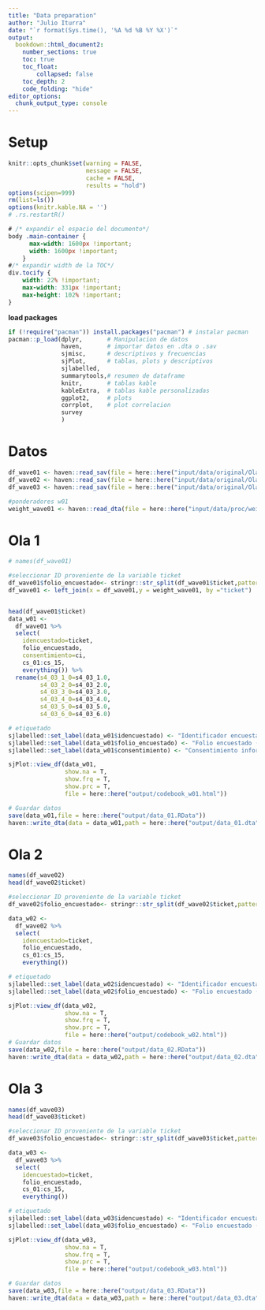```yaml
---
title: "Data preparation"
author: "Julio Iturra"
date: "`r format(Sys.time(), '%A %d %B %Y %X')`"
output:
  bookdown::html_document2:
    number_sections: true
    toc: true
    toc_float:
        collapsed: false
    toc_depth: 2
    code_folding: "hide"
editor_options:
  chunk_output_type: console
---
```


# Setup

```r
knitr::opts_chunk$set(warning = FALSE,
                      message = FALSE, 
                      cache = FALSE,
                      results = "hold")
options(scipen=999)
rm(list=ls())
options(knitr.kable.NA = '')
# .rs.restartR()
```

```css
# /* expandir el espacio del documento*/
body .main-container {
      max-width: 1600px !important;
      width: 1600px !important;
    }
#/* expandir width de la TOC*/
div.tocify {
    width: 22% !important;
    max-width: 331px !important;
    max-height: 102% !important;
}
```

**load packages**
```r
if (!require("pacman")) install.packages("pacman") # instalar pacman
pacman::p_load(dplyr,       # Manipulacion de datos 
               haven,       # importar datos en .dta o .sav
               sjmisc,      # descriptivos y frecuencias
               sjPlot,      # tablas, plots y descriptivos
               sjlabelled,
               summarytools,# resumen de dataframe
               knitr,       # tablas kable
               kableExtra,  # tablas kable personalizadas
               ggplot2,     # plots
               corrplot,    # plot correlacion
               survey
               )

```

# Datos

```r
df_wave01 <- haven::read_sav(file = here::here("input/data/original/Ola_1.sav"))
df_wave02 <- haven::read_sav(file = here::here("input/data/original/Ola_2.sav"))
df_wave03 <- haven::read_sav(file = here::here("input/data/original/Ola_3.sav"))

#ponderadores w01
weight_wave01 <- haven::read_dta(file = here::here("input/data/proc/weight_w01.dta"))
```


# Ola 1

```r
# names(df_wave01)

#seleccionar ID proveniente de la variable ticket
df_wave01$folio_encuestado<- stringr::str_split(df_wave01$ticket,pattern = "_",simplify = T)[,1]
df_wave01 <- left_join(x = df_wave01,y = weight_wave01, by ="ticket")


head(df_wave01$ticket)
data_w01 <- 
  df_wave01 %>% 
  select(
    idencuestado=ticket,
    folio_encuestado,
    consentimiento=ci,
    cs_01:cs_15, 
    everything()) %>% 
  rename(s4_03_1_0=s4_03_1.0,
         s4_03_2_0=s4_03_2.0,
         s4_03_3_0=s4_03_3.0,
         s4_03_4_0=s4_03_4.0,
         s4_03_5_0=s4_03_5.0,
         s4_03_6_0=s4_03_6.0)

# etiquetado
sjlabelled::set_label(data_w01$idencuestado) <- "Identificador encuestado (original)"
sjlabelled::set_label(data_w01$folio_encuestado) <- "Folio encuestado (panel)"
sjlabelled::set_label(data_w01$consentimiento) <- "Consentimiento informado"

sjPlot::view_df(data_w01, 
                show.na = T,
                show.frq = T, 
                show.prc = T,
                file = here::here("output/codebook_w01.html"))

# Guardar datos
save(data_w01,file = here::here("output/data_01.RData"))
haven::write_dta(data = data_w01,path = here::here("output/data_01.dta"))
```


# Ola 2

```r
names(df_wave02)
head(df_wave02$ticket)

#seleccionar ID proveniente de la variable ticket
df_wave02$folio_encuestado<- stringr::str_split(df_wave02$ticket,pattern = "_",simplify = T)[,1]

data_w02 <- 
  df_wave02 %>% 
  select(
    idencuestado=ticket,
    folio_encuestado,
    cs_01:cs_15, 
    everything())

# etiquetado
sjlabelled::set_label(data_w02$idencuestado) <- "Identificador encuestado (original)"
sjlabelled::set_label(data_w02$folio_encuestado) <- "Folio encuestado (panel)"

sjPlot::view_df(data_w02, 
                show.na = T,
                show.frq = T, 
                show.prc = T,
                file = here::here("output/codebook_w02.html"))
# Guardar datos
save(data_w02,file = here::here("output/data_02.RData"))
haven::write_dta(data = data_w02,path = here::here("output/data_02.dta"))
```

# Ola 3

```r
names(df_wave03)
head(df_wave03$ticket)

#seleccionar ID proveniente de la variable ticket
df_wave03$folio_encuestado<- stringr::str_split(df_wave03$ticket,pattern = "_",simplify = T)[,1]

data_w03 <- 
  df_wave03 %>% 
  select(
    idencuestado=ticket,
    folio_encuestado,
    cs_01:cs_15, 
    everything())

# etiquetado
sjlabelled::set_label(data_w03$idencuestado) <- "Identificador encuestado (original)"
sjlabelled::set_label(data_w03$folio_encuestado) <- "Folio encuestado (panel)"

sjPlot::view_df(data_w03, 
                show.na = T,
                show.frq = T, 
                show.prc = T,
                file = here::here("output/codebook_w03.html"))

# Guardar datos
save(data_w03,file = here::here("output/data_03.RData"))
haven::write_dta(data = data_w03,path = here::here("output/data_03.dta"))
```

